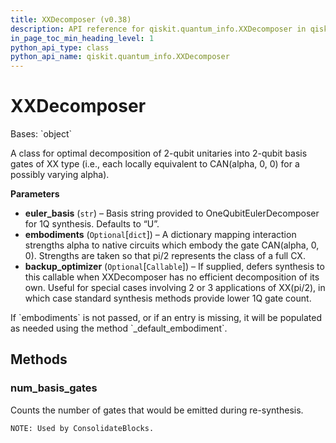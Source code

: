 ```yaml
---
title: XXDecomposer (v0.38)
description: API reference for qiskit.quantum_info.XXDecomposer in qiskit v0.38
in_page_toc_min_heading_level: 1
python_api_type: class
python_api_name: qiskit.quantum_info.XXDecomposer
---
```


# XXDecomposer

<Class id="qiskit.quantum_info.XXDecomposer" isDedicatedPage={true} github="https://github.com/qiskit/qiskit/tree/stable/0.21/qiskit/quantum_info/synthesis/xx_decompose/decomposer.py" signature="XXDecomposer(euler_basis='U', embodiments=None, backup_optimizer=None)" modifiers="class">
  Bases: `object`

  A class for optimal decomposition of 2-qubit unitaries into 2-qubit basis gates of XX type (i.e., each locally equivalent to CAN(alpha, 0, 0) for a possibly varying alpha).

  **Parameters**

  *   **euler\_basis** (`str`) – Basis string provided to OneQubitEulerDecomposer for 1Q synthesis. Defaults to “U”.
  *   **embodiments** (`Optional`\[`dict`]) – A dictionary mapping interaction strengths alpha to native circuits which embody the gate CAN(alpha, 0, 0). Strengths are taken so that pi/2 represents the class of a full CX.
  *   **backup\_optimizer** (`Optional`\[`Callable`]) – If supplied, defers synthesis to this callable when XXDecomposer has no efficient decomposition of its own. Useful for special cases involving 2 or 3 applications of XX(pi/2), in which case standard synthesis methods provide lower 1Q gate count.

  <Admonition title="Note" type="note">
    If `embodiments` is not passed, or if an entry is missing, it will be populated as needed using the method `_default_embodiment`.
  </Admonition>

  ## Methods

  <span id="qiskit-quantum-info-xxdecomposer-num-basis-gates" />

  ### num\_basis\_gates

  <Function id="qiskit.quantum_info.XXDecomposer.num_basis_gates" signature="XXDecomposer.num_basis_gates(unitary)">
    Counts the number of gates that would be emitted during re-synthesis.

    NOTE: Used by ConsolidateBlocks.
  </Function>
</Class>

